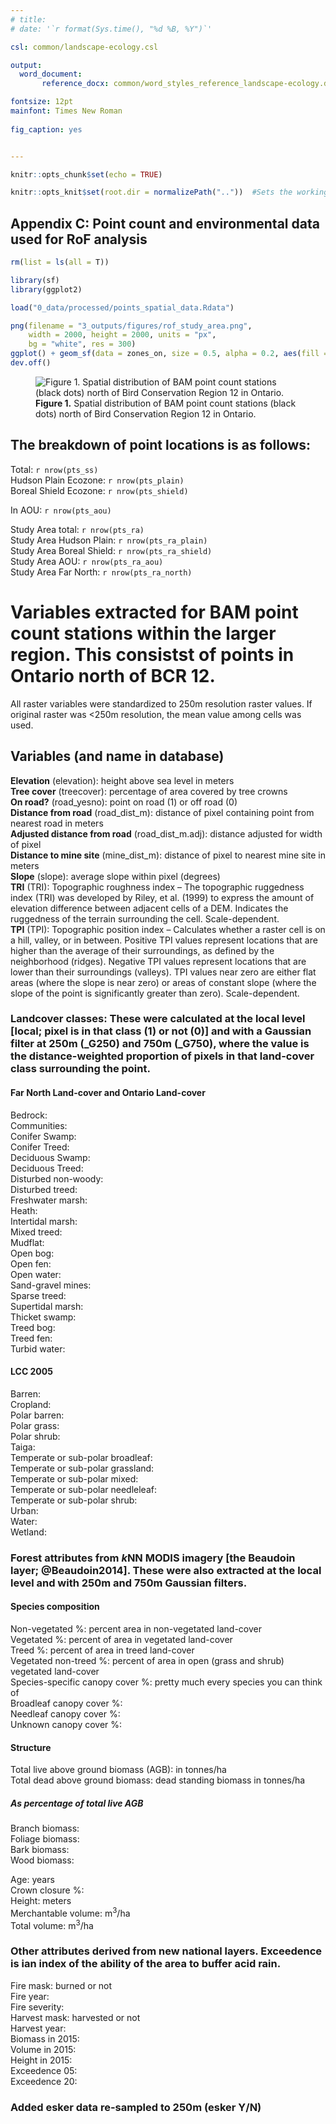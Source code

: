 ```yaml
---
# title: 
# date: '`r format(Sys.time(), "%d %B, %Y")`'

csl: common/landscape-ecology.csl

output: 
  word_document:
       reference_docx: common/word_styles_reference_landscape-ecology.docx

fontsize: 12pt
mainfont: Times New Roman
    
fig_caption: yes


---
```

  
```r
knitr::opts_chunk$set(echo = TRUE)

knitr::opts_knit$set(root.dir = normalizePath(".."))  #Sets the working directory to the project folder
```


##  Appendix C: Point count and environmental data used for RoF analysis

```r
rm(list = ls(all = T))

library(sf)
library(ggplot2)

load("0_data/processed/points_spatial_data.Rdata")

```

```r


png(filename = "3_outputs/figures/rof_study_area.png", 
    width = 2000, height = 2000, units = "px",
    bg = "white", res = 300)
ggplot() + geom_sf(data = zones_on, size = 0.5, alpha = 0.2, aes(fill = ZONE_NAME)) + geom_sf(data = aou, fill = "forestgreen", aes(color = "AOU"), size = 1) + geom_sf(data = ra, fill = NA, aes(color = "Study area"), size = 1.2) + scale_color_manual(name = "", breaks = c("AOU", "Study area"), values = c("AOU" = "gray", "Study area" = "red")) + scale_fill_manual(name = "Ecozone", values = c("red", "blue")) + geom_sf(data = pts_ss, size = 0.5)
dev.off()


```

![**Figure 1.**  Spatial distribution of BAM point count stations (black dots) north of Bird Conservation Region 12 in Ontario.](P:/projects/ring-of-fire-brt/3_outputs/figures/rof_study_area.png)

## The breakdown of point locations is as follows:  
Total: `r nrow(pts_ss)`  
Hudson Plain Ecozone: `r nrow(pts_plain)`  
Boreal Shield Ecozone: `r nrow(pts_shield)`  

In AOU: `r nrow(pts_aou)`  

Study Area total: `r nrow(pts_ra)`  
Study Area Hudson Plain: `r nrow(pts_ra_plain)`  
Study Area Boreal Shield: `r nrow(pts_ra_shield)`  
Study Area AOU: `r nrow(pts_ra_aou)`  
Study Area Far North: `r nrow(pts_ra_north)`  


# Variables extracted for BAM point count stations within the larger region. This consistst of points in Ontario north of BCR 12. 
All raster variables were standardized to 250m resolution raster values. If original raster was <250m resolution, the mean value among cells was used. 

## Variables (and name in database)
**Elevation** (elevation): height above sea level in meters  
**Tree cover** (treecover): percentage of area covered by tree crowns  
**On road?** (road_yesno): point on road (1) or off road (0)   
**Distance from road** (road_dist_m): distance of pixel containing point from nearest road in meters  
**Adjusted distance from road** (road_dist_m.adj): distance adjusted for width of pixel  
**Distance to mine site** (mine_dist_m): distance of pixel to nearest mine site in meters  
**Slope** (slope): average slope within pixel (degrees)  
**TRI** (TRI): Topographic roughness index -- The topographic ruggedness index (TRI) was developed by Riley, et al. (1999) to express the amount of elevation difference between adjacent cells of a DEM. Indicates the ruggedness of the terrain surrounding the cell. Scale-dependent.     
**TPI** (TPI): Topographic position index -- Calculates whether a raster cell is on a hill, valley, or in between. Positive TPI values represent locations that are higher than the average of their surroundings, as defined by the neighborhood (ridges). Negative TPI values represent locations that are lower than their surroundings (valleys). TPI values near zero are either flat areas (where the slope is near zero) or areas of constant slope (where the slope of the point is significantly greater than zero). Scale-dependent.   

### Landcover classes: These were calculated at the local level [local; pixel is in that class (1) or not (0)] and with a Gaussian filter at 250m (_G250) and 750m (_G750), where the value is the distance-weighted proportion of pixels in that land-cover class surrounding the point.  

#### Far North Land-cover and Ontario Land-cover
Bedrock:  
Communities:  
Conifer Swamp:  
Conifer Treed:  
Deciduous Swamp:  
Deciduous Treed:  
Disturbed non-woody:  
Disturbed treed:  
Freshwater marsh:  
Heath:  
Intertidal marsh:  
Mixed treed:  
Mudflat:  
Open bog:  
Open fen:  
Open water:  
Sand-gravel mines:  
Sparse treed:  
Supertidal marsh:  
Thicket swamp:  
Treed bog:  
Treed fen:  
Turbid water:  


#### LCC 2005  
Barren:  
Cropland:  
Polar barren:  
Polar grass:  
Polar shrub:  
Taiga:  
Temperate or sub-polar broadleaf:  
Temperate or sub-polar grassland:  
Temperate or sub-polar mixed:  
Temperate or sub-polar needleleaf:  
Temperate or sub-polar shrub:  
Urban:  
Water:  
Wetland:  


### Forest attributes from *k*NN MODIS imagery [the Beaudoin layer; @Beaudoin2014]. These were also extracted at the local level and   with 250m and 750m Gaussian filters.   
#### Species composition
Non-vegetated %: percent area in non-vegetated land-cover  
Vegetated %: percent of area in vegetated land-cover  
Treed %:  percent of area in treed land-cover  
Vegetated non-treed %: percent of area in open (grass and shrub) vegetated land-cover  
Species-specific canopy cover %: pretty much every species you can think of    
Broadleaf canopy cover %:    
Needleaf canopy cover %:    
Unknown canopy cover %:    

#### Structure
Total live above ground biomass (AGB): in tonnes/ha    
Total dead above ground biomass: dead standing biomass in tonnes/ha    

##### As percentage of total live AGB    
Branch biomass:     
Foliage biomass:     
Bark biomass:   
Wood biomass:  

Age: years  
Crown closure %:  
Height:  meters  
Merchantable volume:  m^3^/ha   
Total volume:  m^3^/ha   


### Other attributes derived from new national layers. Exceedence is ian index of the ability of the area to buffer acid rain. 
Fire mask: burned or not  
Fire year:  
Fire severity:  
Harvest mask:  harvested or not  
Harvest year:  
Biomass in 2015:  
Volume in 2015:  
Height in 2015:  
Exceedence 05:  
Exceedence 20:  


### Added esker data re-sampled to 250m (esker Y/N)





